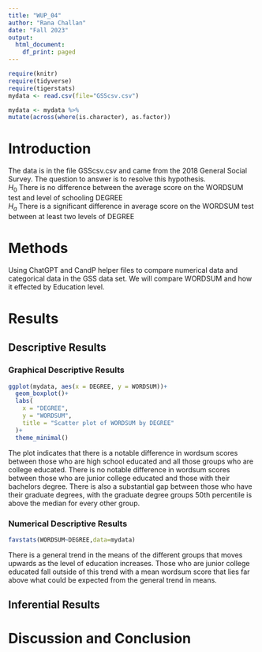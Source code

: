 ```yaml
---
title: "WUP_04"
author: "Rana Challan"
date: "Fall 2023"
output:
  html_document:
    df_print: paged
---
```


```r
require(knitr)
require(tidyverse)
require(tigerstats)
mydata <- read.csv(file="GSScsv.csv")
```

```r
mydata <- mydata %>%
mutate(across(where(is.character), as.factor))
```

# Introduction

<!--In this section you explain what you are trying to show.  Where did the data come from?  What is the research or other question you are trying to answer?!-->

The data is in the file GSScsv.csv and came from the 2018 General Social Survey.  The question to answer is to resolve this hypothesis.  
$H_0$ There is no difference between the average score on the WORDSUM test and level of schooling DEGREE  
$H_a$ There is a significant difference in average score on the WORDSUM test between at least two levels of DEGREE  

# Methods

<!--Mention that you intend to use chatGPT to the greatest extent possible. Give credit to chatGPT when you use it to create code in your report. Decide on your methods:  use "variable analysis" or other appropriate descriptors.  Make sure to choose at least one graphical method and at least one numerical method.!-->

Using ChatGPT and CandP helper files to compare numerical data and categorical data in the GSS data set. We will compare WORDSUM and how it effected by Education level.

# Results

<!--Divide this section into two sub-sections:  One for your descriptive  results and one for your inferential results.!-->

## Descriptive Results

### Graphical Descriptive Results

<!--Graphical results here.  Make sure to show your code.  Provide appropriate labels for axes, giving units if possible, and provide a good title for the graph, too.  Use the graphical results to describe the patterns if any that exist in the data as focused toward the research question!-->

```r
ggplot(mydata, aes(x = DEGREE, y = WORDSUM))+
  geom_boxplot()+
  labs(
    x = "DEGREE",
    y = "WORDSUM",
    title = "Scatter plot of WORDSUM by DEGREE"
  )+
  theme_minimal()
```

The plot indicates that there is a notable difference in wordsum scores between those who are high school educated and all those groups who are college educated. There is no notable difference in wordsum scores between those who are junior college educated and those with their bachelors degree. There is also a substantial gap between those who have their graduate degrees, with the graduate degree groups 50th percentile is above the median for every other group.
  
### Numerical Descriptive Results

<!--Numerical results go here. Use the numerical results to describe the patterns if any that exist in the data as focused toward the research question!-->

```r
favstats(WORDSUM~DEGREE,data=mydata)
```

There is a general trend in the means of the different groups that moves upwards as the level of education increases. Those who are junior college educated fall outside of this trend with a mean wordsum score that lies far above what could be expected from the general trend in means.

## Inferential Results

<!--State hypothesis clearly.  Make sure your discussion of the inferential test covers all the aspects that the test output produces, such as test statistic, p-value etc.  Make a decision about the null hypothesis, explain the assumptions on which the selected test/procedure was based, and why the chosen procedure satisfys the assumptions and is appropriate to answer the research question!-->


# Discussion and Conclusion

<!--Discussion and conclusion here.  If you found a relationship be sure to consider whether the relationship occurs because one of the variavbles causes the other, or whether they perhasps are related for some other reason.  Watch the chapter 6 videos from the GeorgeTown videos collection.!-->
